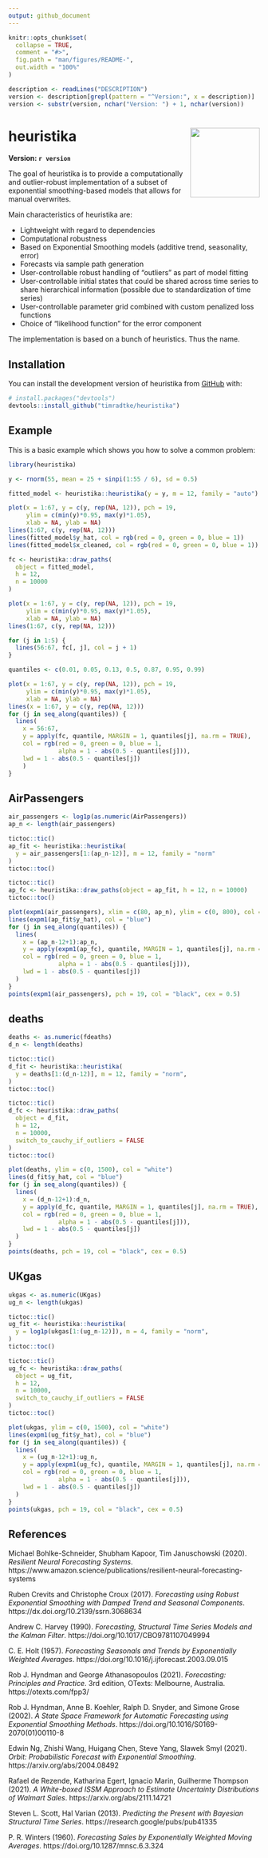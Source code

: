 ```yaml
---
output: github_document
---
```


<!-- README.md is generated from README.Rmd. Please edit that file -->

```r
knitr::opts_chunk$set(
  collapse = TRUE,
  comment = "#>",
  fig.path = "man/figures/README-",
  out.width = "100%"
)
```

```r
description <- readLines("DESCRIPTION")
version <- description[grepl(pattern = "^Version:", x = description)]
version <- substr(version, nchar("Version: ") + 1, nchar(version))
```

# heuristika <img src="man/figures/logo.png" align="right" height="139" />

<!-- badges: start -->
<!-- badges: end -->

**Version: `r version`**

The goal of heuristika is to provide a computationally and outlier-robust implementation of a subset of exponential smoothing-based models that allows for manual overwrites.

Main characteristics of heuristika are:

- Lightweight with regard to dependencies
- Computational robustness
- Based on Exponential Smoothing models (additive trend, seasonality, error)
- Forecasts via sample path generation
- User-controllable robust handling of "outliers" as part of model fitting
- User-controllable initial states that could be shared across time series to share hierarchical information (possible due to standardization of time series)
- User-controllable parameter grid combined with custom penalized loss functions
- Choice of "likelihood function" for the error component

The implementation is based on a bunch of heuristics. Thus the name.

## Installation

You can install the development version of heuristika from [GitHub](https://github.com/) with:

``` r
# install.packages("devtools")
devtools::install_github("timradtke/heuristika")
```

## Example

This is a basic example which shows you how to solve a common problem:

```r
library(heuristika)

y <- rnorm(55, mean = 25 + sinpi(1:55 / 6), sd = 0.5)

fitted_model <- heuristika::heuristika(y = y, m = 12, family = "auto")
```

```r
plot(x = 1:67, y = c(y, rep(NA, 12)), pch = 19, 
     ylim = c(min(y)*0.95, max(y)*1.05),
     xlab = NA, ylab = NA)
lines(1:67, c(y, rep(NA, 12)))
lines(fitted_model$y_hat, col = rgb(red = 0, green = 0, blue = 1))
lines(fitted_model$x_cleaned, col = rgb(red = 0, green = 0, blue = 1))
```

```r
fc <- heuristika::draw_paths(
  object = fitted_model, 
  h = 12, 
  n = 10000
)
```

```r
plot(x = 1:67, y = c(y, rep(NA, 12)), pch = 19, 
     ylim = c(min(y)*0.95, max(y)*1.05),
     xlab = NA, ylab = NA)
lines(1:67, c(y, rep(NA, 12)))

for (j in 1:5) {
  lines(56:67, fc[, j], col = j + 1)
}
```

```r
quantiles <- c(0.01, 0.05, 0.13, 0.5, 0.87, 0.95, 0.99)

plot(x = 1:67, y = c(y, rep(NA, 12)), pch = 19, 
     ylim = c(min(y)*0.95, max(y)*1.05),
     xlab = NA, ylab = NA)
lines(x = 1:67, y = c(y, rep(NA, 12)))
for (j in seq_along(quantiles)) {
  lines(
    x = 56:67, 
    y = apply(fc, quantile, MARGIN = 1, quantiles[j], na.rm = TRUE), 
    col = rgb(red = 0, green = 0, blue = 1, 
              alpha = 1 - abs(0.5 - quantiles[j])),
    lwd = 1 - abs(0.5 - quantiles[j])
    )
}
```

## AirPassengers

```r
air_passengers <- log1p(as.numeric(AirPassengers))
ap_n <- length(air_passengers)

tictoc::tic()
ap_fit <- heuristika::heuristika(
  y = air_passengers[1:(ap_n-12)], m = 12, family = "norm"
)
tictoc::toc()

tictoc::tic()
ap_fc <- heuristika::draw_paths(object = ap_fit, h = 12, n = 10000)
tictoc::toc()
```

```r
plot(expm1(air_passengers), xlim = c(80, ap_n), ylim = c(0, 800), col = "white")
lines(expm1(ap_fit$y_hat), col = "blue")
for (j in seq_along(quantiles)) {
  lines(
    x = (ap_n-12+1):ap_n, 
    y = apply(expm1(ap_fc), quantile, MARGIN = 1, quantiles[j], na.rm = TRUE), 
    col = rgb(red = 0, green = 0, blue = 1, 
              alpha = 1 - abs(0.5 - quantiles[j])),
    lwd = 1 - abs(0.5 - quantiles[j])
  )
}
points(expm1(air_passengers), pch = 19, col = "black", cex = 0.5)
```

## deaths

```r
deaths <- as.numeric(fdeaths)
d_n <- length(deaths)

tictoc::tic()
d_fit <- heuristika::heuristika(
  y = deaths[1:(d_n-12)], m = 12, family = "norm", 
)
tictoc::toc()

tictoc::tic()
d_fc <- heuristika::draw_paths(
  object = d_fit, 
  h = 12, 
  n = 10000,
  switch_to_cauchy_if_outliers = FALSE
)
tictoc::toc()
```

```r
plot(deaths, ylim = c(0, 1500), col = "white")
lines(d_fit$y_hat, col = "blue")
for (j in seq_along(quantiles)) {
  lines(
    x = (d_n-12+1):d_n, 
    y = apply(d_fc, quantile, MARGIN = 1, quantiles[j], na.rm = TRUE), 
    col = rgb(red = 0, green = 0, blue = 1, 
              alpha = 1 - abs(0.5 - quantiles[j])),
    lwd = 1 - abs(0.5 - quantiles[j])
  )
}
points(deaths, pch = 19, col = "black", cex = 0.5)
```

## UKgas

```r
ukgas <- as.numeric(UKgas)
ug_n <- length(ukgas)

tictoc::tic()
ug_fit <- heuristika::heuristika(
  y = log1p(ukgas[1:(ug_n-12)]), m = 4, family = "norm", 
)
tictoc::toc()

tictoc::tic()
ug_fc <- heuristika::draw_paths(
  object = ug_fit, 
  h = 12, 
  n = 10000,
  switch_to_cauchy_if_outliers = FALSE
)
tictoc::toc()
```

```r
plot(ukgas, ylim = c(0, 1500), col = "white")
lines(expm1(ug_fit$y_hat), col = "blue")
for (j in seq_along(quantiles)) {
  lines(
    x = (ug_n-12+1):ug_n, 
    y = apply(expm1(ug_fc), quantile, MARGIN = 1, quantiles[j], na.rm = TRUE), 
    col = rgb(red = 0, green = 0, blue = 1, 
              alpha = 1 - abs(0.5 - quantiles[j])),
    lwd = 1 - abs(0.5 - quantiles[j])
  )
}
points(ukgas, pch = 19, col = "black", cex = 0.5)
```

## References

Michael Bohlke-Schneider, Shubham Kapoor, Tim Januschowski (2020). *Resilient Neural Forecasting Systems*. https://www.amazon.science/publications/resilient-neural-forecasting-systems

Ruben Crevits and Christophe Croux (2017). *Forecasting using Robust Exponential Smoothing with Damped Trend and Seasonal Components*. https://dx.doi.org/10.2139/ssrn.3068634

Andrew C. Harvey (1990). *Forecasting, Structural Time Series Models and the Kalman Filter*. https://doi.org/10.1017/CBO9781107049994

C. E. Holt (1957). *Forecasting Seasonals and Trends by Exponentially Weighted Averages*. https://doi.org/10.1016/j.ijforecast.2003.09.015

Rob J. Hyndman and George Athanasopoulos (2021). *Forecasting: Principles and Practice*. 3rd edition, OTexts: Melbourne, Australia. https://otexts.com/fpp3/

Rob J. Hyndman, Anne B. Koehler, Ralph D. Snyder, and Simone Grose (2002). *A State Space Framework for Automatic Forecasting using Exponential Smoothing Methods*. https://doi.org/10.1016/S0169-2070(01)00110-8

Edwin Ng, Zhishi Wang, Huigang Chen, Steve Yang, Slawek Smyl (2021). *Orbit: Probabilistic Forecast with Exponential Smoothing*. https://arxiv.org/abs/2004.08492

Rafael de Rezende, Katharina Egert, Ignacio Marin, Guilherme Thompson (2021). *A White-boxed ISSM Approach to Estimate Uncertainty Distributions of Walmart Sales*. https://arxiv.org/abs/2111.14721

Steven L. Scott, Hal Varian (2013). *Predicting the Present with Bayesian Structural Time Series*. https://research.google/pubs/pub41335

P. R. Winters (1960). *Forecasting Sales by Exponentially Weighted Moving Averages*. https://doi.org/10.1287/mnsc.6.3.324
